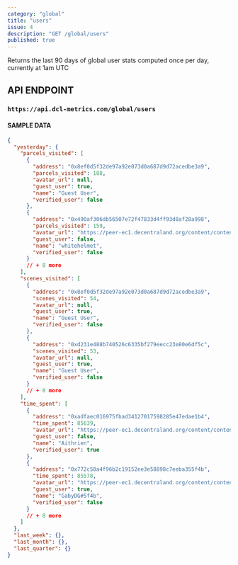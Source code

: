 ```yaml
---
category: "global"
title: "users"
issue: 4
description: "GET /global/users"
published: true
---
```


Returns the last 90 days of global user stats computed once per day, currently at 1am UTC

## API ENDPOINT

### `https://api.dcl-metrics.com/global/users`

#### SAMPLE DATA

```json
{
  "yesterday": {
    "parcels_visited": [
      {
        "address": "0x8ef0d5f32de97a92e073d0a687d9d72acedbe3a9",
        "parcels_visited": 188,
        "avatar_url": null,
        "guest_user": true,
        "name": "Guest User",
        "verified_user": false
      },
      {
        "address": "0x490af306db56507e72f47833d4ff93d8af28a998",
        "parcels_visited": 159,
        "avatar_url": "https://peer-ec1.decentraland.org/content/contents/bafkreifvfrap3hdoqjhab2zaykkw3rldxoijnebsepab7phihruw2lo5cq",
        "guest_user": false,
        "name": "whitehelmet",
        "verified_user": false
      }
      // + 8 more
    ],
    "scenes_visited": [
      {
        "address": "0x8ef0d5f32de97a92e073d0a687d9d72acedbe3a9",
        "scenes_visited": 54,
        "avatar_url": null,
        "guest_user": true,
        "name": "Guest User",
        "verified_user": false
      },
      {
        "address": "0xd231e488b740526c6335bf279eecc23e80e6df5c",
        "scenes_visited": 53,
        "avatar_url": null,
        "guest_user": true,
        "name": "Guest User",
        "verified_user": false
      }
      // + 8 more
    ],
    "time_spent": [
      {
        "address": "0xadfaec016975fbad34127017598285e47edae1b4",
        "time_spent": 85639,
        "avatar_url": "https://peer-ec1.decentraland.org/content/contents/bafkreidjl2pgteakcowhvssimvhjn32st3mf6uy6ckkhpjbnpmyhzxxswm",
        "guest_user": false,
        "name": "Aithrien",
        "verified_user": true
      },
      {
        "address": "0x772c50a4f96b2c19152ee3e58898c7eeba355f4b",
        "time_spent": 85578,
        "avatar_url": "https://peer-ec1.decentraland.org/content/contents/bafkreihl6hld46duzcjutbabn66suvrib27e5eg2adc3uqnonbwjy246rm",
        "guest_user": true,
        "name": "GabyDG#5f4b",
        "verified_user": false
      }
      // + 8 more
    ]
  },
  "last_week": {},
  "last_month": {},
  "last_quarter": {}
}
```
